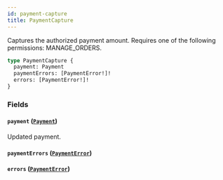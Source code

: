 ```yaml
---
id: payment-capture
title: PaymentCapture
---
```



Captures the authorized payment amount. Requires one of the following permissions: MANAGE_ORDERS.

```graphql
type PaymentCapture {
  payment: Payment
  paymentErrors: [PaymentError!]!
  errors: [PaymentError!]!
}
```


### Fields

#### `payment` ([`Payment`](../../../developer/api-reference/objects/payment))

Updated payment.


#### `paymentErrors` ([`PaymentError`](../../../developer/api-reference/objects/payment-error))




#### `errors` ([`PaymentError`](../../../developer/api-reference/objects/payment-error))






